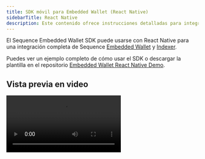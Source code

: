 ```yaml
---
title: SDK móvil para Embedded Wallet (React Native)
sidebarTitle: React Native
description: Este contenido ofrece instrucciones detalladas para integrar el Sequence Embedded Wallet SDK con React Native, logrando una integración completa de wallet e indexador.
---
```


El Sequence Embedded Wallet SDK puede usarse con React Native para una integración completa de Sequence [Embedded Wallet](/solutions/wallets/developers/embedded-wallet/overview) y [Indexer](/api-references/indexer/overview).

Puedes ver un ejemplo completo de cómo usar el SDK o descargar la plantilla en el repositorio [Embedded Wallet React Native Demo](https://github.com/0xsequence/demo-waas-react-native).

## Vista previa en video

<video controls className="w-full aspect-video" src="https://pub-f048362b915448c9b012a2e03c189024.r2.dev/SequenceMobileSDK.mp4" />

## Configuración con tus propias credenciales/llaves
Siga esta guía para obtener su clave de acceso al proyecto y otras credenciales/llaves: [https://docs.sequence.xyz/solutions/builder/embedded-wallet/](https://docs.sequence.xyz/solutions/builder/embedded-wallet/)

### Instrucciones específicas sobre cómo gestionar credenciales/llaves en las carpetas ./ios y ./android

#### iOS
Usando Expo, puede establecer GIDClientID en ios > infoPlist dentro del archivo app.json.

De forma manual, puede establecer GIDClientID en el archivo Info.plist para el inicio de sesión con Google.

#### Android
Usando Expo, puede establecer el intent-filter en android > intentFilters dentro del archivo app.json.

De forma manual, puede establecer el intent-filter en el archivo AndroidManifest.xml para el inicio de sesión con Google.

## Detalles de la integración

<Steps>
  <Step title="Configurar shims para ethers y otros paquetes relacionados con la criptografía">
    Primero, revise el contenido de [cryptoSetup.ts](https://github.com/0xsequence/demo-waas-react-native/blob/main/cryptoSetup.ts) para la configuración de los shims y el registro de `pbkdf2` para `ethers` desde `react-native-quick-crypto` a continuación:

    ```ts
    import { install } from "react-native-quick-crypto";
    install();

    import "react-native-url-polyfill/auto";
    import { ReadableStream } from "web-streams-polyfill";
    globalThis.ReadableStream = ReadableStream;

    import crypto from "react-native-quick-crypto";
    global.getRandomValues = crypto.getRandomValues;

    export * from "@ethersproject/shims";

    import * as ethers from "ethers";

    ethers.pbkdf2.register(
      (
        password: Uint8Array,
        salt: Uint8Array,
        iterations: number,
        keylen: number,
        algo: "sha256" | "sha512"
      ) => {
        console.info("Using react-native-quick-crypto for pbkdf2");
        return ethers.hexlify(
          new Uint8Array(
            crypto.pbkdf2Sync(
              password,
              salt,
              iterations,
              keylen,
              algo === "sha256" ? "SHA-256" : "SHA-512"
            )
          )
        );
      }
    );

    export * from "ethers";
    ```

    Luego, asegúrese de importar `cryptoSetup.ts` lo más temprano posible en el ciclo de vida de la app. En este demo, se importa y configura al inicio en [App.tsx](https://github.com/0xsequence/demo-waas-react-native/blob/main/App.tsx).

    En segundo lugar, es necesario establecer alias para algunos shims en `babel.config.js` con ayuda de la dependencia de desarrollo `babel-plugin-module-resolver`. Vea [babel.config.js](https://github.com/0xsequence/demo-waas-react-native/blob/main//babel.config.js) para el fragmento de código que actualiza los alias.
  </Step>

  <Step title="Inicializar Sequence WaaS">
    ```ts
    export const sequenceWaas = new SequenceWaaS(
      {
        network: initialNetwork,
        projectAccessKey: projectAccessKey,
        waasConfigKey: waasConfigKey,
      },
      localStorage,
      null,
      new KeychainSecureStoreBackend()
    );
    ```

    (Consulte el archivo [waasSetup.ts](https://github.com/0xsequence/demo-waas-react-native/blob/main/waasSetup.ts) para más detalles)
  </Step>

  <Step title="Inicio de sesión">
    Una vez que tenga una instancia de Sequence WaaS inicializada, puede usarla para iniciar sesión con correo electrónico, Google o Apple. Vea el fragmento de código de Google a continuación como ejemplo y consulte el archivo [App.tsx](https://github.com/0xsequence/demo-waas-react-native/blob/main/App.tsx) para más detalles.

    ```ts
    const redirectUri = `${iosRedirectUri}:/oauthredirect`;

    const scopes = ["openid", "profile", "email"];
    const request = new AuthRequest({
      clientId,
      scopes,
      redirectUri,
      usePKCE: true,
      extraParams: {
        audience: webClientId,
        include_granted_scopes: "true",
      },
    });

    const result = await request.promptAsync({
      authorizationEndpoint: `https://accounts.google.com/o/oauth2/v2/auth`,
    });

    if (result.type === "cancel") {
      return undefined;
    }

    const serverAuthCode = result?.params?.code;

    const configForTokenExchange: AccessTokenRequestConfig = {
      code: serverAuthCode,
      redirectUri,
      clientId: iosClientId,
      extraParams: {
        code_verifier: request?.codeVerifier || "",
        audience: webClientId,
      },
    };

    const tokenResponse = await exchangeCodeAsync(configForTokenExchange, {
      tokenEndpoint: "https://oauth2.googleapis.com/token",
    });

    const userInfo = await fetchUserInfo(tokenResponse.accessToken);

    const idToken = tokenResponse.idToken;

    if (!idToken) {
      throw new Error("No idToken");
    }

    try {
      const signInResult = await sequenceWaas.signIn(
        {
          idToken: idToken,
        },
        randomName()
      );

      console.log("signInResult", JSON.stringify(signInResult));
    } catch (e) {
      console.log("error", JSON.stringify(e));
    }
    ```
  </Step>

  <Step title="Operaciones de wallet">
    Una vez que haya iniciado sesión, puede usar la instancia `sequenceWaas` para realizar operaciones de wallet como enviar transacciones, firmar mensajes, etc. Vea el fragmento de código de Google a continuación como ejemplo y consulte el archivo [App.tsx](https://github.com/0xsequence/demo-waas-react-native/blob/main/App.tsx) para más detalles.

    ```ts
    // Signing a message
    const signature = await sequenceWaas.signMessage({ message: "your message" });

    // Sending a txn
    const txn = await sequenceWaas.sendTransaction({
      transactions: [
        {
          to: walletAddress,
          value: 0,
        },
      ],
    });
    ```
  </Step>

  <Step title="Notas de migración para la actualización a Ethers v6">
    - `react-native-quick-crypto-ethers-patch.js` y la configuración relacionada ya no son necesarias, ya que ethers v6 permite registrar la función pbkdf2 directamente desde el paquete `react-native-quick-crypto`. (Consulte [cryptoSetup.ts](https://github.com/0xsequence/demo-waas-react-native/blob/main//cryptoSetup.ts) para el código relacionado.)
    - Puede seguir la [guía de migración de ethers](https://docs.ethers.org/v6/migrating/) para migrar su base de código a ethers v6.

    <br />
  </Step>
</Steps>

## Dependencias

### Paquetes requeridos de Sequence

- @0xsequence/waas
- @0xsequence/react-native

### Otras dependencias/shims requeridas

#### Common

-   ethers

-   ethersproject/shims

-   expo

-   react-native-quick-crypto

-   react-native-mmkv

-   react-native-keychain

-   babel-plugin-module-resolver (como dependencia de desarrollo)

#### Para inicio de sesión con Apple y Google

- expo-web-browser
- expo-auth-session
- @invertase/react-native-apple-authentication

#### Para inicio de sesión con correo electrónico

- react-native-url-polyfill
- web-streams-polyfill